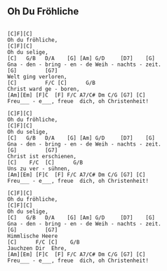 ## Oh Du Fröhliche
```

[C]F][C]    
Oh du fröhliche,
[C]F][C]  
Oh du selige,
[C]   G/B   D/A    [G] [Am] G/D     [D7]    [G]  
Gna - den - bring - en - de Weih - nachts - zeit.
[G]         [G7]  
Welt ging verloren,
[C]         F/C [C]      G/B
Christ ward ge - boren,
[Am][Em] [F]C  [F] F/C A7/C# Dm C/G [G7] [C]   
Freu___ - e___, freue  dich, oh Christenheit!

[C]F][C]    
Oh du fröhliche,
[C]F][C]  
Oh du selige,
[C]   G/B   D/A    [G] [Am] G/D     [D7]    [G]  
Gna - den - bring - en - de Weih - nachts - zeit.
[G]         [G7]  
Christ ist erschienen,
[C]    F/C  [C]      G/B
Uns zu ver - sühnen,
[Am][Em] [F]C  [F] F/C A7/C# Dm C/G [G7] [C]   
Freu___ - e___, freue  dich, oh Christenheit!

[C]F][C]    
Oh du fröhliche,
[C]F][C]  
Oh du selige,
[C]   G/B   D/A    [G] [Am] G/D     [D7]    [G]  
Gna - den - bring - en - de Weih - nachts - zeit.
[G]         [G7]  
Himmlische Heere
[C]      F/C [C]    G/B
Jauchzen Dir  Ehre,
[Am][Em] [F]C  [F] F/C A7/C# Dm C/G [G7] [C]   
Freu___ - e___, freue  dich, oh Christenheit!

```
